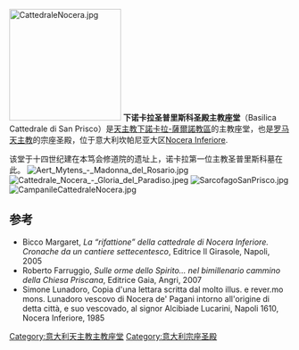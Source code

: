 {{Coord|40|44|17.00|N|14|39|08.22|E|type:landmark|display=title}}
[[File:CattedraleNocera.jpg|200px]]
'''下诺卡拉圣普里斯科圣殿主教座堂'''（Basilica Cattedrale di San Prisco）是[[天主教下諾卡拉-薩爾諾教區|天主教下諾卡拉-薩爾諾教區]]的主教座堂，也是[[罗马天主教|罗马天主教]]的宗座圣殿，位于意大利坎帕尼亚大区[[Nocera_Inferiore|Nocera Inferiore]].

该堂于十四世纪建在本笃会修道院的遗址上，诺卡拉第一位主教圣普里斯科墓在此。
[[File:Aert_Mytens_-_Madonna_del_Rosario.jpg|thumb]]
[[File:Cattedrale_Nocera_-_Gloria_del_Paradiso.jpeg|thumb]]
[[File:SarcofagoSanPrisco.jpg|thumb]]
[[File:CampanileCattedraleNocera.jpg|thumb]]

==参考==
<references/>
*Bicco Margaret, ''La “rifattione” della cattedrale di Nocera Inferiore. Cronache da un cantiere settecentesco'', Editrice Il Girasole, Napoli, 2005
*Roberto Farruggio, ''Sulle orme dello Spirito… nel bimillenario cammino della Chiesa Priscana'', Editrice Gaia, Angri, 2007
*Simone Lunadoro, Copia d'una lettara scritta dal molto illus. e rever.mo mons. Lunadoro vescovo di Nocera de' Pagani intorno all'origine di detta città, e suo vescovado, al signor Alcibiade Lucarini, Napoli 1610, Nocera Inferiore, 1985

{{normdaten}}

[[Category:意大利天主教主教座堂|Category:意大利天主教主教座堂]]
[[Category:意大利宗座圣殿|Category:意大利宗座圣殿]]